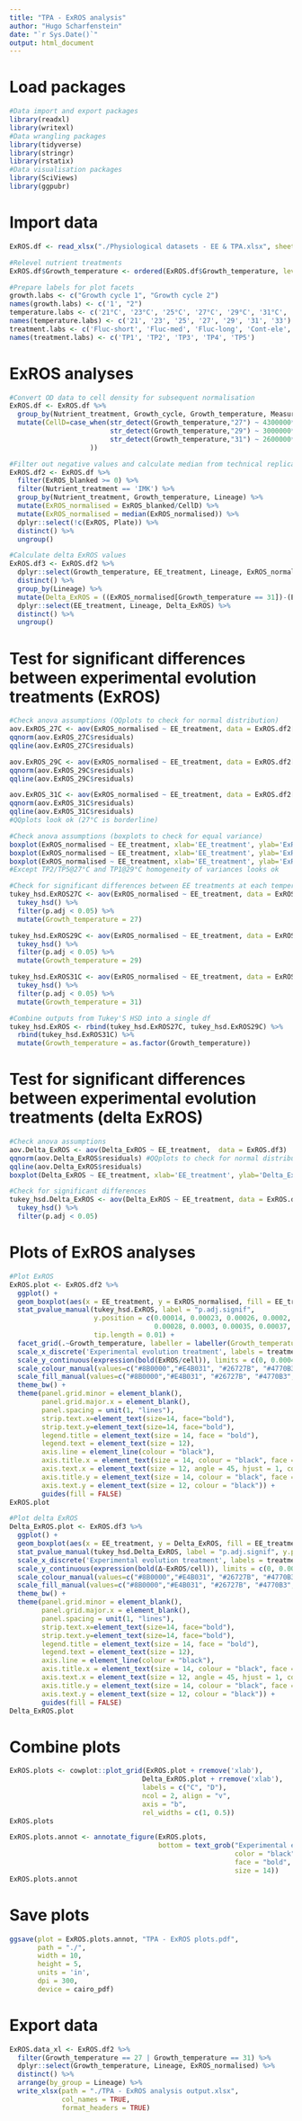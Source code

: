 ```yaml
---
title: "TPA - ExROS analysis"
author: "Hugo Scharfenstein"
date: "`r Sys.Date()`"
output: html_document
---
```


# Load packages
```r
#Data import and export packages
library(readxl)
library(writexl)
#Data wrangling packages
library(tidyverse)
library(stringr)
library(rstatix)
#Data visualisation packages
library(SciViews)
library(ggpubr)
```

# Import data
```r
ExROS.df <- read_xlsx("./Physiological datasets - EE & TPA.xlsx", sheet = 6)

#Relevel nutrient treatments
ExROS.df$Growth_temperature <- ordered(ExROS.df$Growth_temperature, levels = c('27', '29', '31'))

#Prepare labels for plot facets
growth.labs <- c("Growth cycle 1", "Growth cycle 2")
names(growth.labs) <- c('1', "2")
temperature.labs <- c('21°C', '23°C', '25°C', '27°C', '29°C', '31°C', '33°C')
names(temperature.labs) <- c('21', '23', '25', '27', '29', '31', '33')
treatment.labs <- c('Fluc-short', 'Fluc-med', 'Fluc-long', 'Cont-ele', 'Cont-amb')
names(treatment.labs) <- c('TP1', 'TP2', 'TP3', 'TP4', 'TP5')
```

# ExROS analyses
```r
#Convert OD data to cell density for subsequent normalisation
ExROS.df <- ExROS.df %>%
  group_by(Nutrient_treatment, Growth_cycle, Growth_temperature, Measurement_date) %>%
  mutate(CellD=case_when(str_detect(Growth_temperature,"27") ~ 4300000*OD_670nm_blanked+320,
                         str_detect(Growth_temperature,"29") ~ 3000000*OD_670nm_blanked-62000,
                         str_detect(Growth_temperature,"31") ~ 2600000*OD_670nm_blanked+26000,
                    ))

#Filter out negative values and calculate median from technical replicates and calculate normalised ExROS values
ExROS.df2 <- ExROS.df %>%
  filter(ExROS_blanked >= 0) %>%
  filter(Nutrient_treatment == 'IMK') %>%
  group_by(Nutrient_treatment, Growth_temperature, Lineage) %>%
  mutate(ExROS_normalised = ExROS_blanked/CellD) %>%
  mutate(ExROS_normalised = median(ExROS_normalised)) %>%
  dplyr::select(!c(ExROS, Plate)) %>%
  distinct() %>%
  ungroup()

#Calculate delta ExROS values
ExROS.df3 <- ExROS.df2 %>%
  dplyr::select(Growth_temperature, EE_treatment, Lineage, ExROS_normalised) %>%
  distinct() %>%
  group_by(Lineage) %>%
  mutate(Delta_ExROS = ((ExROS_normalised[Growth_temperature == 31])-(ExROS_normalised[Growth_temperature == 27]))) %>%
  dplyr::select(EE_treatment, Lineage, Delta_ExROS) %>%
  distinct() %>%
  ungroup()
```

# Test for significant differences between experimental evolution treatments (ExROS)
```r
#Check anova assumptions (QQplots to check for normal distribution)
aov.ExROS_27C <- aov(ExROS_normalised ~ EE_treatment, data = ExROS.df2[ExROS.df2$Growth_temperature == 27, ])
qqnorm(aov.ExROS_27C$residuals) 
qqline(aov.ExROS_27C$residuals)

aov.ExROS_29C <- aov(ExROS_normalised ~ EE_treatment, data = ExROS.df2[ExROS.df2$Growth_temperature == 29, ])
qqnorm(aov.ExROS_29C$residuals) 
qqline(aov.ExROS_29C$residuals)

aov.ExROS_31C <- aov(ExROS_normalised ~ EE_treatment, data = ExROS.df2[ExROS.df2$Growth_temperature == 31, ])
qqnorm(aov.ExROS_31C$residuals) 
qqline(aov.ExROS_31C$residuals)
#QQplots look ok (27°C is borderline)

#Check anova assumptions (boxplots to check for equal variance)
boxplot(ExROS_normalised ~ EE_treatment, xlab='EE_treatment', ylab='ExROS', data = ExROS.df2[ExROS.df2$Growth_temperature == 27, ])
boxplot(ExROS_normalised ~ EE_treatment, xlab='EE_treatment', ylab='ExROS', data = ExROS.df2[ExROS.df2$Growth_temperature == 29, ])
boxplot(ExROS_normalised ~ EE_treatment, xlab='EE_treatment', ylab='ExROS', data = ExROS.df2[ExROS.df2$Growth_temperature == 31, ])
#Except TP2/TP5@27°C and TP1@29°C homogeneity of variances looks ok

#Check for significant differences between EE treatments at each temperature (using Tukey’s HSD) 
tukey_hsd.ExROS27C <- aov(ExROS_normalised ~ EE_treatment, data = ExROS.df2[ExROS.df2$Growth_temperature == 27, ]) %>% 
  tukey_hsd() %>%
  filter(p.adj < 0.05) %>%
  mutate(Growth_temperature = 27)

tukey_hsd.ExROS29C <- aov(ExROS_normalised ~ EE_treatment, data = ExROS.df2[ExROS.df2$Growth_temperature == 29, ]) %>%
  tukey_hsd() %>%
  filter(p.adj < 0.05) %>%
  mutate(Growth_temperature = 29)

tukey_hsd.ExROS31C <- aov(ExROS_normalised ~ EE_treatment, data = ExROS.df2[ExROS.df2$Growth_temperature == 31, ]) %>%
  tukey_hsd() %>%
  filter(p.adj < 0.05) %>%
  mutate(Growth_temperature = 31)

#Combine outputs from Tukey'S HSD into a single df
tukey_hsd.ExROS <- rbind(tukey_hsd.ExROS27C, tukey_hsd.ExROS29C) %>%
  rbind(tukey_hsd.ExROS31C) %>%
  mutate(Growth_temperature = as.factor(Growth_temperature))
```

# Test for significant differences between experimental evolution treatments (delta ExROS)
```r
#Check anova assumptions
aov.Delta_ExROS <- aov(Delta_ExROS ~ EE_treatment,  data = ExROS.df3)
qqnorm(aov.Delta_ExROS$residuals) #QQplots to check for normal distribution
qqline(aov.Delta_ExROS$residuals)
boxplot(Delta_ExROS ~ EE_treatment, xlab='EE_treatment', ylab='Delta_ExROS', data = ExROS.df3) #Boxplots to check for equal variance

#Check for significant differences
tukey_hsd.Delta_ExROS <- aov(Delta_ExROS ~ EE_treatment, data = ExROS.df3) %>%
  tukey_hsd() %>%
  filter(p.adj < 0.05)
```

# Plots of ExROS analyses
```r
#Plot ExROS
ExROS.plot <- ExROS.df2 %>%
  ggplot() +
  geom_boxplot(aes(x = EE_treatment, y = ExROS_normalised, fill = EE_treatment)) +
  stat_pvalue_manual(tukey_hsd.ExROS, label = "p.adj.signif",
                     y.position = c(0.00014, 0.00023, 0.00026, 0.0002, 0.00028, 0.0003,
                                    0.00028, 0.0003, 0.00035, 0.00037, 0.00039, 0.00041),
                     tip.length = 0.01) +
  facet_grid(.~Growth_temperature, labeller = labeller(Growth_temperature=temperature.labs)) +
  scale_x_discrete('Experimental evolution treatment', labels = treatment.labs, expand =c(0,0)) +
  scale_y_continuous(expression(bold(ExROS/cell)), limits = c(0, 0.00043), expand = c(0,0)) +
  scale_colour_manual(values=c("#8B0000","#E4B031", "#26727B", "#4770B3", "#58595b")) +
  scale_fill_manual(values=c("#8B0000","#E4B031", "#26727B", "#4770B3", "#58595b")) +
  theme_bw() +
  theme(panel.grid.minor = element_blank(), 
        panel.grid.major.x = element_blank(),
        panel.spacing = unit(1, "lines"),
        strip.text.x=element_text(size=14, face="bold"),
        strip.text.y=element_text(size=14, face="bold"),
        legend.title = element_text(size = 14, face = "bold"),
        legend.text = element_text(size = 12),
        axis.line = element_line(colour = "black"),
        axis.title.x = element_text(size = 14, colour = "black", face = "bold"),
        axis.text.x = element_text(size = 12, angle = 45, hjust = 1, colour = "black"), 
        axis.title.y = element_text(size = 14, colour = "black", face = "bold"), 
        axis.text.y = element_text(size = 12, colour = "black")) +
        guides(fill = FALSE)
ExROS.plot

#Plot delta ExROS
Delta_ExROS.plot <- ExROS.df3 %>%
  ggplot() +
  geom_boxplot(aes(x = EE_treatment, y = Delta_ExROS, fill = EE_treatment)) +
  stat_pvalue_manual(tukey_hsd.Delta_ExROS, label = "p.adj.signif", y.position = c(0.00035, 0.00033, 0.00031), tip.length = 0.01) +
  scale_x_discrete('Experimental evolution treatment', labels = treatment.labs, expand =c(0,0)) +
  scale_y_continuous(expression(bold(Δ~ExROS/cell)), limits = c(0, 0.00037), expand = c(0,0)) +
  scale_colour_manual(values=c("#8B0000","#E4B031", "#26727B", "#4770B3", "#58595b")) +
  scale_fill_manual(values=c("#8B0000","#E4B031", "#26727B", "#4770B3", "#58595b")) +
  theme_bw() +
  theme(panel.grid.minor = element_blank(), 
        panel.grid.major.x = element_blank(),
        panel.spacing = unit(1, "lines"),
        strip.text.x=element_text(size=14, face="bold"),
        strip.text.y=element_text(size=14, face="bold"),
        legend.title = element_text(size = 14, face = "bold"),
        legend.text = element_text(size = 12),
        axis.line = element_line(colour = "black"),
        axis.title.x = element_text(size = 14, colour = "black", face = "bold"),
        axis.text.x = element_text(size = 12, angle = 45, hjust = 1, colour = "black"), 
        axis.title.y = element_text(size = 14, colour = "black", face = "bold"), 
        axis.text.y = element_text(size = 12, colour = "black")) +
        guides(fill = FALSE)
Delta_ExROS.plot
```

# Combine plots
```r
ExROS.plots <- cowplot::plot_grid(ExROS.plot + rremove('xlab'),
                                 Delta_ExROS.plot + rremove('xlab'),
                                 labels = c("C", "D"),
                                 ncol = 2, align = "v",
                                 axis = "b",
                                 rel_widths = c(1, 0.5))
ExROS.plots

ExROS.plots.annot <- annotate_figure(ExROS.plots,
                                     bottom = text_grob("Experimental evolution treatment",
                                                        color = "black",
                                                        face = "bold",
                                                        size = 14))
ExROS.plots.annot
```

# Save plots
```r
ggsave(plot = ExROS.plots.annot, "TPA - ExROS plots.pdf", 
       path = "./",
       width = 10,
       height = 5,
       units = 'in',
       dpi = 300,
       device = cairo_pdf)
```

# Export data
```r
ExROS.data_xl <- ExROS.df2 %>%
  filter(Growth_temperature == 27 | Growth_temperature == 31) %>%
  dplyr::select(Growth_temperature, Lineage, ExROS_normalised) %>%
  distinct() %>%
  arrange(by_group = Lineage) %>%
  write_xlsx(path = "./TPA - ExROS analysis output.xlsx", 
             col_names = TRUE, 
             format_headers = TRUE)
```
